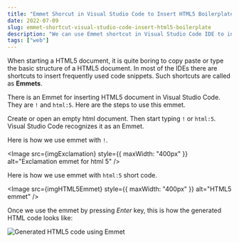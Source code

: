 ```yaml
---
title: "Emmet Shorcut in Visual Studio Code to Insert HTML5 Boilerplate"
date: 2022-07-09
slug: emmet-shortcut-visual-studio-code-insert-html5-boilerplate
description: "We can use Emmet shortcut in Visual Studio Code IDE to insert HTML5 starter code. It comes with Visual Studio out of the box."
tags: ["web"]
---
```



When starting a HTML5 document, it is quite boring to copy paste or type the basic structure of a HTML5 document. In most of the IDEs there are shortcuts to insert frequently used code snippets. Such shortcuts are called as **Emmets**.

There is an Emmet for inserting HTML5 document in Visual Studio Code. They are `!` and `html:5`. Here are the steps to use this emmet.

Create or open an empty html document. Then start typing `!` or `html:5`. Visual Studio Code recognizes it as an Emmet.

Here is how we use emmet with `!`.

<Image
  src={imgExclamation}
  style={{ maxWidth: "400px" }}
  alt="Exclamation emmet for html 5"
/>

Here is how we use emmet with `html:5` short code.

<Image src={imgHTML5Emmet} style={{ maxWidth: "400px" }} alt="HTML5 emmet" />

Once we use the emmet by pressing _Enter_ key, this is how the generated HTML code looks like:

<Image src={imgGeneratedHTML} alt="Generated HTML5 code using Emmet" />

